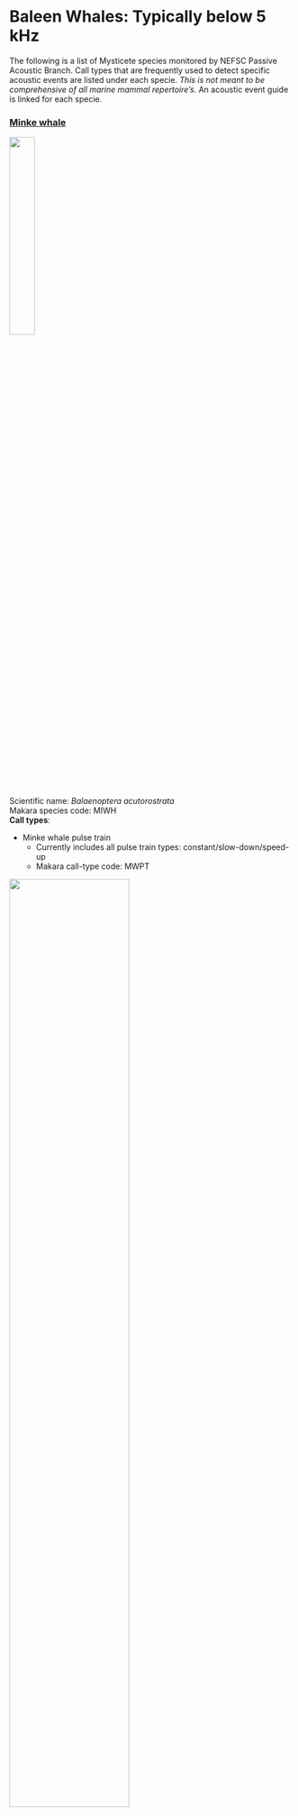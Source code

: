 # Baleen Whales: Typically below 5 kHz
The following is a list of Mysticete species monitored by NEFSC Passive Acoustic Branch. Call types that are frequently used to detect specific acoustic events are listed under each specie. *This is not meant to be comprehensive of all marine mammal repertoire’s.* An acoustic event guide is linked for each specie. 



### [**Minke whale**](https://docs.google.com/document/d/1_ousoPs5N14lc2Q30PRiQJTqco7hJgHyV0UjiVki3t8/edit?usp=sharing)\
![](/figs/infographics/Minke_noaafisheries.png){width=30%}\
Scientific name: *Balaenoptera acutorostrata*  
Makara species code: MIWH \
**Call types**:\

* Minke whale pulse train  
  * Currently includes all pulse train types: constant/slow-down/speed-up  
  * Makara call-type code: MWPT


![](/figs/Spec_images/Baleen/MINKE_spec2.PNG){width=65%}
\
*Spectrogram image of Minke pulse train*

\
\

### [**Sei whale**](https://docs.google.com/document/d/1fGzkwFc7h61blOXYh17bI_d8doHLZGra2VNQUWdKve4/edit?usp=sharing)\
![](/figs/infographics/Sei_noafisheries.png){width=40%}

Scientific name: *Balaenoptera borealis*  
Makara species code: SEWH \
**Call types**:\

* Sei whale 30-80 Hz downsweep  
  * Sei whale downsweep spanning 80-30Hz, occurs as single downsweeps or repeated 3 \- 5 seconds apart as doublets, triplets, or more. If different distinguishable downsweep types are used, please notify PACM group to add call type  
  * Makara call-type code: SWDS


![](/figs/Spec_images/Baleen/SEI_spec2.PNG){width=65%}
\
*Spectrogram image of Sei Whale downsweep*

\
\

### [**Blue whale**](https://docs.google.com/document/d/19L__V_lix58h0AdbCwDYEX1Zc5QUiXz188UpWR1zI3s/edit?usp=sharing)\
![](/figs/infographics/Blue_noaafisheries.jpg){width=50%}

Scientific name: *Balaenoptera musculus*  
Makara species code: BLWH\
**Call types**:\

* Blue whale A/B/AB song  
  * North Atlantic blue whale song: includes all three call types (A, B, and AB)  
  * Makara call-type code: BLSONG  
* Blue whale Arch/D call  
  * North Atlantic blue whale Arch calls, or D calls  
  * Makara call-type code: BLARCH
* Blue whale mix calls  
  * North Atlantic blue whale mix of calls including A/B/AB song, Arch calls, and D calls  
  * Makara call-type code: BLMIX


![](/figs/Spec_images/Baleen/BLUE_spec2.PNG){width=65%}
\
*Spectrogram image of Blue whale A/B/AB song*

\
\

### [**Fin whale**](https://docs.google.com/document/d/1bXCzrTeI0NdcED77ta8NU3jDPV2ocm93PBAVfs3ST9Y/edit?usp=sharing)\
![](/figs/infographics/fin_noaafisheries.jpg){width=40%}

Scientific name: *Balaenoptera physalus*  
Makara species code: FIWH \
**Call types**:\

* Fin whale 130-Hz note  
  * Fin whale 130-Hz note  
  * Makara call-type code: FWNOTE  
* Fin whale 20-Hz pulse  
  * Fin whale 20-Hz pulses (song and non-song)  
  * Makara call-type code: FWPLS
* Fin whale downsweep/ 40-Hz call  
  * Fin whale downsweep (termed “higher frequency sounds”, “HF downsweep”, or “40-Hz” call): spanning \~75-40 Hz  
  * Makara call-type code: FWDS  
* Fin whale mix calls  
  * Mix off North Atlantic fin whale call types: 20-Hz calls, 130-Hz note, and the higher-frequency downsweeps (\~75-40 Hz), also referred to as “40-Hz” calls  
  * Makara call-type code: FWMIX


![](/figs/Spec_images/Baleen/FIN_spec2.PNG){width=65%}
\
*Spectrogram image of Fin whale 20-Hz pulse calls*

\
\

### [**North Atlantic right whale**](https://docs.google.com/document/d/1pG4Ex4f9clbsJ2uC93g5c3mZIuzRkcEE27GmtRs_820/edit?usp=sharing)\
![](/figs/infographics/NARW_noaafisheries.png){width=40%}

Scientific name: *Eubalaena glacialis*  
Makara species code: RIWH  \
**Call types**:\

* North Atlantic right whale gunshot  
  * Right whale gunshot: broadband signal  
  * Makara call-type code: NARWGUNSHOT  
* North Atlantic right whale moan  
  * Right whale moan: typically 100-200 Hz  
  * Makara call-type code: NARWMOAN  
* North Atlantic right whale upcall  
  * Contact-call produced by right whales: typically 100-300 Hz upsweep  
  * Makara call-type code: NARWUPCALL


![](/figs/Spec_images/Baleen/NARW_spec2.PNG){width=65%}
\
*Spectrogram image of North Atlantic Right Whale upcalls*

\
\

### [**Humpback whale**](https://docs.google.com/document/d/15Dt6aoZ1KMN3KAOQ2A4jmTa3C8to7kAvFHIf9smWTP4/edit?usp=sharing)\
![](/figs/infographics/Humpback_whale_Dawn.png){width=38%}

Scientific name: *Megaptera novaeangliae*  
Makara species code: HUWH\
**Call types**:\

* Humpback whale social  
  * Humpback whale social calls only  
  * Makara call-type code: HWSOC  
* Humpback whale song  
  * Humpback whale song only  
  * Makara call-type code: HWSONG  
* Humpback whale mixed call  
  * Humpback whale mixed song and social calls  
  * Makara call-type code: HWMIX

#### Humpback song - 2021
<video controls="" width="440" height="15" name="media">
    <source src="https://github.com/NEFSC/NEFSC_PAB_lab_manual/raw/refs/heads/main/figs/Audio/Humpback/Humpback_song_2021.wav" type="audio/wav">
</video>
![](/figs/Spec_images/Baleen/Humpback-calls/Humpback_song_2021.PNG){width=85%}

#### Humpback Social calls
<video controls="" width="440" height="15" name="media">
    <source src="https://github.com/NEFSC/NEFSC_PAB_lab_manual/raw/refs/heads/main/figs/Audio/Humpback/Humpback_competitionsounds.wav" type="audio/wav">
</video>
![](/figs/Spec_images/Baleen/Humpback-calls/Humpback_competitionsounds.PNG){width=85%}